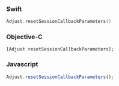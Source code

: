<Tabs>
<Tab sync="swift">

### Swift

```swift
Adjust.resetSessionCallbackParameters()
```

</Tab>
<Tab sync="objc">

### Objective-C

```objc
[Adjust resetSessionCallbackParameters];
```

</Tab>
<Tab sync="js">

### Javascript

```js
Adjust.resetSessionCallbackParameters();
```

</Tab>
</Tabs>
